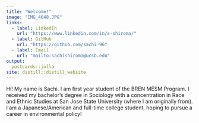 ```yaml
---
title: "Welcome!"
image: "IMG_4648.JPG"
links:
  - label: LinkedIn
    url: "https://www.linkedin.com/in/s-shiroma/"
  - label: GitHub
    url: "https://github.com/sachi-96"
  - label: Email
    url: "mailto:sachishiroma@ucsb.edu"
output:
  postcards::jolla
site: distill::distill_website
---
```

 
Hi! My name is Sachi. I am first year student of the BREN MESM Program. I received my bachelor's degree in Sociology with a concentration in Race and Ethnic Studies at San Jose State University (where I am originally from).  I am a Japanese/American and full-time college student, hoping to pursue a career in environmental policy!


